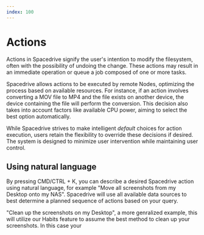 ```yaml
---
index: 100
---
```


# Actions

<Notice type="warning" text="This feature is a work in progress" />

Actions in Spacedrive signify the user's intention to modify the filesystem, often with the possibility of undoing the change. These actions may result in an immediate operation or queue a job composed of one or more tasks.

Spacedrive allows actions to be executed by remote Nodes, optimizing the process based on available resources. For instance, if an action involves converting a MOV file to MP4 and the file exists on another device, the device containing the file will perform the conversion. This decision also takes into account factors like available CPU power, aiming to select the best option automatically.

While Spacedrive strives to make intelligent _default_ choices for action execution, users retain the flexibility to override these decisions if desired. The system is designed to minimize user intervention while maintaining user control.

## Using natural language

By pressing CMD/CTRL + K, you can describe a desired Spacedrive action using natural language, for example "Move all screenshots from my Desktop onto my NAS". Spacedrive will use all available data sources to best determine a planned sequence of actions based on your query.

"Clean up the screenshots on my Desktop", a more genralized example, this will utilize our Habits feature to assume the best method to clean up your screenshots. In this case your
